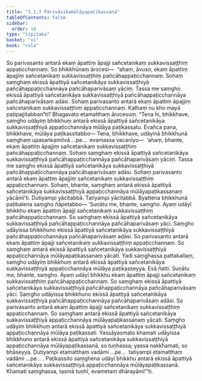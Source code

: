 ```yaml
---
title: "3.1.7 Pārivāsikamūlāyapaṭikassanā"
tableOfContents: false
sidebar:
  order: 18
type: "tipitaka"
basket: "vi"
book: "cula"
---
```



<DynamicBreadcrumb />

<Division number="110" book="cula" bookNo="4" page="113">

<Paragraph number="538" book="cula">
So parivasanto antarā ekaṃ āpattiṃ āpajji sañcetanikaṃ sukkavissaṭṭhiṃ appaṭicchannaṃ. So bhikkhūnaṃ ārocesi—  “ahaṃ, āvuso, ekaṃ āpattiṃ āpajjiṃ sañcetanikaṃ sukkavissaṭṭhiṃ pañcāhappaṭicchannaṃ. Sohaṃ saṃghaṃ ekissā āpattiyā sañcetanikāya sukkavissaṭṭhiyā pañcāhappaṭicchannāya pañcāhaparivāsaṃ yāciṃ. Tassa me saṃgho ekissā āpattiyā sañcetanikāya sukkavissaṭṭhiyā pañcāhappaṭicchannāya pañcāhaparivāsaṃ adāsi. Sohaṃ parivasanto antarā ekaṃ āpattiṃ āpajjiṃ sañcetanikaṃ sukkavissaṭṭhiṃ appaṭicchannaṃ. Kathaṃ nu kho mayā paṭipajjitabban”ti? Bhagavato etamatthaṃ ārocesuṃ. “Tena hi, bhikkhave, saṃgho udāyiṃ bhikkhuṃ antarā ekissā āpattiyā sañcetanikāya sukkavissaṭṭhiyā appaṭicchannāya mūlāya paṭikassatu. Evañca pana, bhikkhave, mūlāya paṭikassitabbo—
</Paragraph>

<Paragraph number="539" book="cula">
Tena, bhikkhave, udāyinā bhikkhunā saṃghaṃ upasaṅkamitvā …pe…  evamassa vacanīyo—  ‘ahaṃ, bhante, ekaṃ āpattiṃ āpajjiṃ sañcetanikaṃ sukkavissaṭṭhiṃ pañcāhappaṭicchannaṃ. Sohaṃ saṃghaṃ ekissā āpattiyā sañcetanikāya sukkavissaṭṭhiyā pañcāhappaṭicchannāya pañcāhaparivāsaṃ yāciṃ. Tassa me saṃgho ekissā āpattiyā sañcetanikāya sukkavissaṭṭhiyā pañcāhappaṭicchannāya pañcāhaparivāsaṃ adāsi. Sohaṃ parivasanto antarā ekaṃ āpattiṃ āpajjiṃ sañcetanikaṃ sukkavissaṭṭhiṃ appaṭicchannaṃ. Sohaṃ, bhante, saṃghaṃ antarā ekissā āpattiyā sañcetanikāya sukkavissaṭṭhiyā appaṭicchannāya mūlāyapaṭikassanaṃ yācāmī’ti. Dutiyampi yācitabbā. Tatiyampi yācitabbā. Byattena bhikkhunā paṭibalena saṃgho ñāpetabbo—
</Paragraph>

</Division>
<Division number="111" book="cula" bookNo="4" page="114">

<Paragraph number="540" book="cula">
‘Suṇātu me, bhante, saṃgho. Ayaṃ udāyī bhikkhu ekaṃ āpattiṃ āpajji sañcetanikaṃ sukkavissaṭṭhiṃ pañcāhappaṭicchannaṃ. So saṃghaṃ ekissā āpattiyā sañcetanikāya sukkavissaṭṭhiyā pañcāhappaṭicchannāya pañcāhaparivāsaṃ yāci. Saṃgho udāyissa bhikkhuno ekissā āpattiyā sañcetanikāya sukkavissaṭṭhiyā pañcāhappaṭicchannāya pañcāhaparivāsaṃ adāsi. So parivasanto antarā ekaṃ āpattiṃ āpajji sañcetanikaṃ sukkavissaṭṭhiṃ appaṭicchannaṃ. So saṃghaṃ antarā ekissā āpattiyā sañcetanikāya sukkavissaṭṭhiyā appaṭicchannāya mūlāyapaṭikassanaṃ yācati. Yadi saṃghassa pattakallaṃ, saṃgho udāyiṃ bhikkhuṃ antarā ekissā āpattiyā sañcetanikāya sukkavissaṭṭhiyā appaṭicchannāya mūlāya paṭikasseyya. Esā ñatti.
</Paragraph>

<Paragraph number="541" book="cula">
Suṇātu me, bhante, saṃgho. Ayaṃ udāyī bhikkhu ekaṃ āpattiṃ āpajji sañcetanikaṃ sukkavissaṭṭhiṃ pañcāhappaṭicchannaṃ. So saṃghaṃ ekissā āpattiyā sañcetanikāya sukkavissaṭṭhiyā pañcāhappaṭicchannāya pañcāhaparivāsaṃ yāci. Saṃgho udāyissa bhikkhuno ekissā āpattiyā sañcetanikāya sukkavissaṭṭhiyā pañcāhappaṭicchannāya pañcāhaparivāsaṃ adāsi. So parivasanto antarā ekaṃ āpattiṃ āpajji sañcetanikaṃ sukkavissaṭṭhiṃ appaṭicchannaṃ. So saṃghaṃ antarā ekissā āpattiyā sañcetanikāya sukkavissaṭṭhiyā appaṭicchannāya mūlāyapaṭikassanaṃ yācati. Saṃgho udāyiṃ bhikkhuṃ antarā ekissā āpattiyā sañcetanikāya sukkavissaṭṭhiyā appaṭicchannāya mūlāya paṭikassati. Yassāyasmato khamati udāyissa bhikkhuno antarā ekissā āpattiyā sañcetanikāya sukkavissaṭṭhiyā appaṭicchannāya mūlāyapaṭikassanā, so tuṇhassa; yassa nakkhamati, so bhāseyya.
</Paragraph>

<Paragraph number="542" book="cula">
Dutiyampi etamatthaṃ vadāmi …pe…  tatiyampi etamatthaṃ vadāmi …pe… .
</Paragraph>

<Paragraph number="543" book="cula">
Paṭikassito saṃghena udāyī bhikkhu antarā ekissā āpattiyā sañcetanikāya sukkavissaṭṭhiyā appaṭicchannāya mūlāyapaṭikassanā. Khamati saṃghassa, tasmā tuṇhī, evametaṃ dhārayāmī’”ti.
</Paragraph>
</Division>